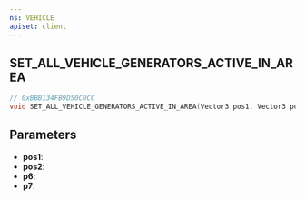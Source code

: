 ```yaml
---
ns: VEHICLE
apiset: client
---
```

## SET_ALL_VEHICLE_GENERATORS_ACTIVE_IN_AREA

```c
// 0xBBB134FB9D50C0CC
void SET_ALL_VEHICLE_GENERATORS_ACTIVE_IN_AREA(Vector3 pos1, Vector3 pos2, BOOL p6, BOOL p7);
```


## Parameters
* **pos1**:
* **pos2**:
* **p6**:
* **p7**: